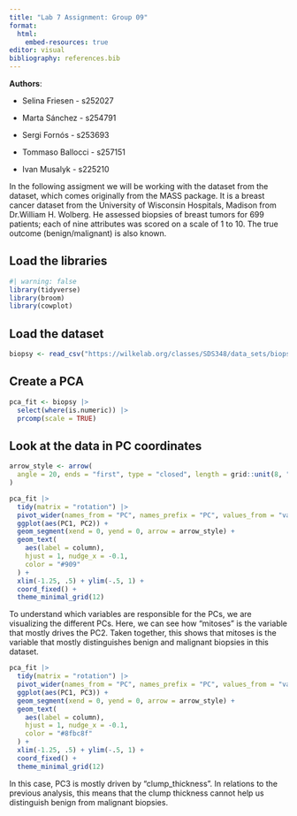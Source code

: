 ```yaml
---
title: "Lab 7 Assignment: Group 09"
format:
  html:
    embed-resources: true
editor: visual
bibliography: references.bib
---
```


**Authors**:

-   Selina Friesen - s252027

-   Marta Sánchez - s254791

-   Sergi Fornós - s253693

-   Tommaso Ballocci - s257151

-   Ivan Musalyk - s225210

In the following assigment we will be working with the dataset from the dataset, which comes originally from the MASS package. It is a breast cancer dataset from the University of Wisconsin Hospitals, Madison from Dr.William H. Wolberg. He assessed biopsies of breast tumors for 699 patients; each of nine attributes was scored on a scale of 1 to 10. The true outcome (benign/malignant) is also known.

## Load the libraries

```r
#| warning: false
library(tidyverse)
library(broom)  
library(cowplot)

```

## Load the dataset

```r
biopsy <- read_csv("https://wilkelab.org/classes/SDS348/data_sets/biopsy.csv")
```

## Create a PCA

```r
pca_fit <- biopsy |>
  select(where(is.numeric)) |>
  prcomp(scale = TRUE)
```

## Look at the data in PC coordinates

```r
arrow_style <- arrow(
  angle = 20, ends = "first", type = "closed", length = grid::unit(8, "pt")
)

pca_fit |>
  tidy(matrix = "rotation") |>
  pivot_wider(names_from = "PC", names_prefix = "PC", values_from = "value") |>
  ggplot(aes(PC1, PC2)) +
  geom_segment(xend = 0, yend = 0, arrow = arrow_style) +
  geom_text(
    aes(label = column),
    hjust = 1, nudge_x = -0.1, 
    color = "#909"
  ) +
  xlim(-1.25, .5) + ylim(-.5, 1) +
  coord_fixed() +
  theme_minimal_grid(12)
```

To understand which variables are responsible for the PCs, we are visualizing the different PCs. Here, we can see how "mitoses" is the variable that mostly drives the PC2. Taken together, this shows that mitoses is the variable that mostly distinguishes benign and malignant biopsies in this dataset.

```r
pca_fit |>
  tidy(matrix = "rotation") |>
  pivot_wider(names_from = "PC", names_prefix = "PC", values_from = "value") |>
  ggplot(aes(PC1, PC3)) +
  geom_segment(xend = 0, yend = 0, arrow = arrow_style) +
  geom_text(
    aes(label = column),
    hjust = 1, nudge_x = -0.1, 
    color = "#8fbc8f"
  ) +
  xlim(-1.25, .5) + ylim(-.5, 1) +
  coord_fixed() +
  theme_minimal_grid(12)
```

In this case, PC3 is mostly driven by "clump_thickness". In relations to the previous analysis, this means that the clump thickness cannot help us distinguish benign from malignant biopsies.
